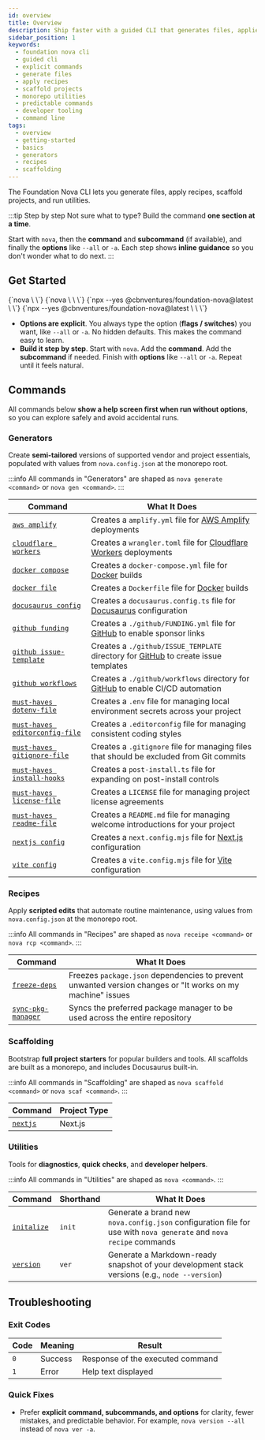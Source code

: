 ```yaml
---
id: overview
title: Overview
description: Ship faster with a guided CLI that generates files, applies recipes, scaffolds projects, and runs utilities using explicit, predictable commands.
sidebar_position: 1
keywords:
  - foundation nova cli
  - guided cli
  - explicit commands
  - generate files
  - apply recipes
  - scaffold projects
  - monorepo utilities
  - predictable commands
  - developer tooling
  - command line
tags:
  - overview
  - getting-started
  - basics
  - generators
  - recipes
  - scaffolding
---
```



The Foundation Nova CLI lets you generate files, apply recipes, scaffold projects, and run utilities.

:::tip Step by step
Not sure what to type? Build the command **one section at a time**.

Start with `nova`, then the **command** and **subcommand** (if available), and finally the **options** like `--all` or `-a`. Each step shows **inline guidance** so you don't wonder what to do next.
:::

## Get Started

<Tabs groupId="install-state">
  <TabItem value="nova" label="nova (installed)" default>
    <CodeBlock language="bash" title="Utility commands">
      {`nova \<command\> \<option\>`}
    </CodeBlock>
    <CodeBlock language="bash" title="Feature commands">
      {`nova \<command\> \<subcommand\> \<option\>`}
    </CodeBlock>
  </TabItem>
  <TabItem value="npx" label="npx (no install)">
    <CodeBlock language="bash" title="Utility commands">
      {`npx --yes @cbnventures/foundation-nova@latest \<command\> \<option\>`}
    </CodeBlock>
    <CodeBlock language="bash" title="Feature commands">
      {`npx --yes @cbnventures/foundation-nova@latest \<command\> \<subcommand\> \<option\>`}
    </CodeBlock>
  </TabItem>
</Tabs>

- **Options are explicit**. You always type the option (**flags / switches**) you want, like `--all` or `-a`. No hidden defaults. This makes the command easy to learn.
- **Build it step by step**. Start with `nova`. Add the **command**. Add the **subcommand** if needed. Finish with **options** like `--all` or `-a`. Repeat until it feels natural.

## Commands

All commands below **show a help screen first when run without options**, so you can explore safely and avoid accidental runs.

### Generators

Create **semi-tailored** versions of supported vendor and project essentials, populated with values from `nova.config.json` at the monorepo root.

:::info
All commands in "Generators" are shaped as `nova generate <command>` or `nova gen <command>`.
:::

| Command                                                                             | What It Does                                                                                                                  |
|-------------------------------------------------------------------------------------|-------------------------------------------------------------------------------------------------------------------------------|
| [`aws amplify`](/docs/cli/generators/aws/amplify)                                   | Creates a `amplify.yml` file for [AWS Amplify](https://aws.amazon.com/amplify/) deployments                                   |
| [`cloudflare workers`](/docs/cli/generators/cloudflare/workers)                     | Creates a `wrangler.toml` file for [Cloudflare Workers](https://workers.cloudflare.com/) deployments                          |
| [`docker compose`](/docs/cli/generators/docker/docker-compose)                      | Creates a `docker-compose.yml` file for [Docker](https://docs.docker.com/compose/) builds                                     |
| [`docker file`](/docs/cli/generators/docker/dockerfile)                             | Creates a `Dockerfile` file for [Docker](https://docs.docker.com/reference/dockerfile/) builds                                |
| [`docusaurus config`](/docs/cli/generators/docusaurus/config)                       | Creates a `docusaurus.config.ts` file for [Docusaurus](https://docusaurus.io/) configuration                                  |
| [`github funding`](/docs/cli/generators/github/funding)                             | Creates a `./github/FUNDING.yml` file for [GitHub](https://github.com/) to enable sponsor links                               |
| [`github issue-template`](/docs/cli/generators/github/issue-template)               | Creates a `./github/ISSUE_TEMPLATE` directory for [GitHub](https://github.com/) to create issue templates                     |
| [`github workflows`](/docs/cli/generators/github/workflows)                         | Creates a `./github/workflows` directory for [GitHub](https://github.com/) to enable CI/CD automation                         |
| [`must-haves dotenv-file`](/docs/cli/generators/must-haves/dotenv-file)             | Creates a `.env` file for managing local environment secrets across your project                                              |
| [`must-haves editorconfig-file`](/docs/cli/generators/must-haves/editorconfig-file) | Creates a `.editorconfig` file for managing consistent coding styles                                                          |
| [`must-haves gitignore-file`](/docs/cli/generators/must-haves/gitignore-file)       | Creates a `.gitignore` file for managing files that should be excluded from Git commits                                       |
| [`must-haves install-hooks`](/docs/cli/generators/must-haves/install-hooks)         | Creates a `post-install.ts` file for expanding on post-install controls                                                       |
| [`must-haves license-file`](/docs/cli/generators/must-haves/license-file)           | Creates a `LICENSE` file for managing project license agreements                                                              |
| [`must-haves readme-file`](/docs/cli/generators/must-haves/readme-file)             | Creates a `README.md` file for managing welcome introductions for your project                                                |
| [`nextjs config`](/docs/cli/generators/nextjs/config)                               | Creates a `next.config.mjs` file for [Next.js](https://nextjs.org/docs/app/api-reference/config/next-config-js) configuration |
| [`vite config`](/docs/cli/generators/vite/config)                                   | Creates a `vite.config.mjs` file for [Vite](https://vite.dev/config/) configuration                                           |

### Recipes

Apply **scripted edits** that automate routine maintenance, using values from `nova.config.json` at the monorepo root.

:::info
All commands in "Recipes" are shaped as `nova receipe <command>` or `nova rcp <command>`.
:::

| Command                                                  | What It Does                                                                                               |
|----------------------------------------------------------|------------------------------------------------------------------------------------------------------------|
| [`freeze-deps`](/docs/cli/recipes/freeze-deps)           | Freezes `package.json` dependencies to prevent unwanted version changes or "It works on my machine" issues |
| [`sync-pkg-manager`](/docs/cli/recipes/sync-pkg-manager) | Syncs the preferred package manager to be used across the entire repository                                |

### Scaffolding

Bootstrap **full project starters** for popular builders and tools. All scaffolds are built as a monorepo, and includes Docusaurus built-in.

:::info
All commands in "Scaffolding" are shaped as `nova scaffold <command>` or `nova scaf <command>`.
:::

| Command                                  | Project Type |
|------------------------------------------|--------------|
| [`nextjs`](/docs/cli/scaffolding/nextjs) | Next.js      |

### Utilities

Tools for **diagnostics**, **quick checks**, and **developer helpers**.

:::info
All commands in "Utilities" are shaped as `nova <command>`.
:::

| Command                                       | Shorthand | What It Does                                                                                                       |
|-----------------------------------------------|-----------|--------------------------------------------------------------------------------------------------------------------|
| [`initalize`](/docs/cli/utilities/initialize) | `init`    | Generate a brand new `nova.config.json` configuration file for use with `nova generate` and `nova recipe` commands |
| [`version`](/docs/cli/utilities/version)      | `ver`     | Generate a Markdown-ready snapshot of your development stack versions (e.g., `node --version`)                     |

## Troubleshooting

### Exit Codes

| Code | Meaning | Result                           |
|------|---------|----------------------------------|
| `0`  | Success | Response of the executed command |
| `1`  | Error   | Help text displayed              |

### Quick Fixes
- Prefer **explicit command, subcommands, and options** for clarity, fewer mistakes, and predictable behavior. For example, `nova version --all` instead of `nova ver -a`.
